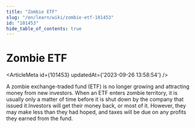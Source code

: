 ```yaml
---
title: "Zombie ETF"
slug: "/en/learn/wiki/zombie-etf-101453"
id: "101453"
hide_table_of_contents: true
---
```



# Zombie ETF

<ArticleMeta id={101453} updatedAt={'2023-09-26 13:58:54'} />
<div className='border-solid border-b border-t-0 my-4 border-[var(--ifm-color-gray-300)]' />

A zombie exchange-traded fund (ETF) is no longer growing and attracting money from new investors. When an ETF enters zombie territory, it is usually only a matter of time before it is shut down by the company that issued it.Investors will get their money back, or most of it. However, they may make less than they had hoped, and taxes will be due on any profits they earned from the fund.
